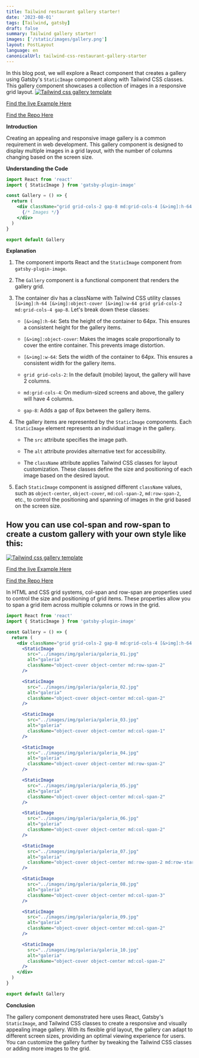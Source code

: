 ```yaml
---
title: Tailwind restaurant gallery starter!
date: '2023-08-01'
tags: [Tailwind, gatsby]
draft: false
summary: Tailwind gallery starter!
images: ['/static/images/gallery.png']
layout: PostLayout
language: en
canonicalUrl: tailwind-css-restaurant-gallery-starter
---
```


In this blog post, we will explore a React component that creates a gallery using Gatsby's `StaticImage` component along with Tailwind CSS classes. This gallery component showcases a collection of images in a responsive grid layout.
[![Tailwind css gallery template](/static/images/gallery.png)](https://la-cafeteria.emmanuelh.dev/)

[Find the live Example Here](https://la-cafeteria.emmanuelh.dev/)

[Find the Repo Here](https://github.com/emmanuelh-dev/la-cafeteria-with-tailwindcss)

**Introduction**

Creating an appealing and responsive image gallery is a common requirement in web development. This gallery component is designed to display multiple images in a grid layout, with the number of columns changing based on the screen size.

**Understanding the Code**

```jsx
import React from 'react'
import { StaticImage } from 'gatsby-plugin-image'

const Gallery = () => {
  return (
    <div className="grid grid-cols-2 gap-8 md:grid-cols-4 [&>img]:h-64 [&>img]:w-64 [&>img]:object-cover">
      {/* Images */}
    </div>
  )
}

export default Gallery
```

**Explanation**

1. The component imports React and the `StaticImage` component from `gatsby-plugin-image`.

2. The `Gallery` component is a functional component that renders the gallery grid.

3. The container div has a className with Tailwind CSS utility classes `[&>img]:h-64 [&>img]:object-cover [&>img]:w-64 grid grid-cols-2 md:grid-cols-4 gap-8`. Let's break down these classes:

   - `[&>img]:h-64`: Sets the height of the container to 64px. This ensures a consistent height for the gallery items.

   - `[&>img]:object-cover`: Makes the images scale proportionally to cover the entire container. This prevents image distortion.

   - `[&>img]:w-64`: Sets the width of the container to 64px. This ensures a consistent width for the gallery items.

   - `grid grid-cols-2`: In the default (mobile) layout, the gallery will have 2 columns.

   - `md:grid-cols-4`: On medium-sized screens and above, the gallery will have 4 columns.

   - `gap-8`: Adds a gap of 8px between the gallery items.

4. The gallery items are represented by the `StaticImage` components. Each `StaticImage` element represents an individual image in the gallery.

   - The `src` attribute specifies the image path.

   - The `alt` attribute provides alternative text for accessibility.

   - The `className` attribute applies Tailwind CSS classes for layout customization. These classes define the size and positioning of each image based on the desired layout.

5. Each `StaticImage` component is assigned different `className` values, such as `object-center`, `object-cover`, `md:col-span-2`, `md:row-span-2`, etc., to control the positioning and spanning of images in the grid based on the screen size.

## How you can use col-span and row-span to create a custom gallery with your own style like this:

[![Tailwind css gallery template](/static/images/gallery.png)](https://la-cafeteria.emmanuelh.dev/)

[Find the live Example Here](https://la-cafeteria.emmanuelh.dev/)

[Find the Repo Here](https://github.com/emmanuelh-dev/la-cafeteria-with-tailwindcss)

In HTML and CSS grid systems, col-span and row-span are properties used to control the size and positioning of grid items. These properties allow you to span a grid item across multiple columns or rows in the grid.

```jsx
import React from 'react'
import { StaticImage } from 'gatsby-plugin-image'

const Gallery = () => {
  return (
    <div className="grid grid-cols-2 gap-8 md:grid-cols-4 [&>img]:h-64 [&>img]:w-64 [&>img]:object-cover">
      <StaticImage
        src="../images/img/galeria/galeria_01.jpg"
        alt="galeria"
        className="object-cover object-center md:row-span-2"
      />

      <StaticImage
        src="../images/img/galeria/galeria_02.jpg"
        alt="galeria"
        className="object-cover object-center md:col-span-2"
      />

      <StaticImage
        src="../images/img/galeria/galeria_03.jpg"
        alt="galeria"
        className="object-cover object-center md:col-span-1"
      />

      <StaticImage
        src="../images/img/galeria/galeria_04.jpg"
        alt="galeria"
        className="object-cover object-center md:row-span-2"
      />

      <StaticImage
        src="../images/img/galeria/galeria_05.jpg"
        alt="galeria"
        className="object-cover object-center md:col-span-2"
      />

      <StaticImage
        src="../images/img/galeria/galeria_06.jpg"
        alt="galeria"
        className="object-cover object-center md:col-span-2"
      />

      <StaticImage
        src="../images/img/galeria/galeria_07.jpg"
        alt="galeria"
        className="object-cover object-center md:row-span-2 md:row-start-3"
      />

      <StaticImage
        src="../images/img/galeria/galeria_08.jpg"
        alt="galeria"
        className="object-cover object-center md:col-span-3"
      />

      <StaticImage
        src="../images/img/galeria/galeria_09.jpg"
        alt="galeria"
        className="object-cover object-center md:col-span-2"
      />

      <StaticImage
        src="../images/img/galeria/galeria_10.jpg"
        alt="galeria"
        className="object-cover object-center md:col-span-2"
      />
    </div>
  )
}

export default Gallery
```

**Conclusion**

The gallery component demonstrated here uses React, Gatsby's `StaticImage`, and Tailwind CSS classes to create a responsive and visually appealing image gallery. With its flexible grid layout, the gallery can adapt to different screen sizes, providing an optimal viewing experience for users. You can customize the gallery further by tweaking the Tailwind CSS classes or adding more images to the grid.
